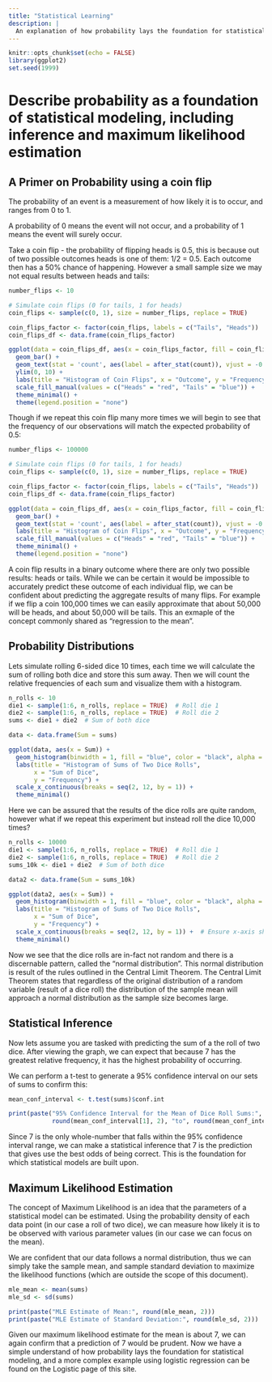 ```yaml
---
title: "Statistical Learning"
description: |
  An explanation of how probability lays the foundation for statistical learning
---
```


```r
knitr::opts_chunk$set(echo = FALSE)
library(ggplot2)
set.seed(1999)
```


# Describe probability as a foundation of statistical modeling, including inference and maximum likelihood estimation

## A Primer on Probability using a coin flip

The probability of an event is a measurement of how likely it is to occur, and ranges from 0 to 1. 

A probability of 0 means the event will not occur, and a probability of 1 means the event will surely occur.

Take a coin flip - the probability of flipping heads is 0.5, this is because out of two possible outcomes heads is one of them: 1/2 = 0.5. Each outcome then has a 50% chance of happening. However a small sample size we may not equal results between heads and tails:

```r
number_flips <- 10

# Simulate coin flips (0 for tails, 1 for heads)
coin_flips <- sample(c(0, 1), size = number_flips, replace = TRUE)

coin_flips_factor <- factor(coin_flips, labels = c("Tails", "Heads"))
coin_flips_df <- data.frame(coin_flips_factor)

ggplot(data = coin_flips_df, aes(x = coin_flips_factor, fill = coin_flips_factor)) +
  geom_bar() +
  geom_text(stat = 'count', aes(label = after_stat(count)), vjust = -0.5) +
  ylim(0, 10) +
  labs(title = "Histogram of Coin Flips", x = "Outcome", y = "Frequency") +
  scale_fill_manual(values = c("Heads" = "red", "Tails" = "blue")) +
  theme_minimal() +
  theme(legend.position = "none")
```

Though if we repeat this coin flip many more times we will begin to see that the frequency of our observations will match the expected probability of 0.5:

```r
number_flips <- 100000

# Simulate coin flips (0 for tails, 1 for heads)
coin_flips <- sample(c(0, 1), size = number_flips, replace = TRUE)

coin_flips_factor <- factor(coin_flips, labels = c("Tails", "Heads"))
coin_flips_df <- data.frame(coin_flips_factor)

ggplot(data = coin_flips_df, aes(x = coin_flips_factor, fill = coin_flips_factor)) +
  geom_bar() +
  geom_text(stat = 'count', aes(label = after_stat(count)), vjust = -0.5) +
  labs(title = "Histogram of Coin Flips", x = "Outcome", y = "Frequency") +
  scale_fill_manual(values = c("Heads" = "red", "Tails" = "blue")) +
  theme_minimal() +
  theme(legend.position = "none")
```

A coin flip results in a binary outcome where there are only two possible results: heads or tails. While we can be certain it would be impossible to accurately predict these outcome of each individual flip, we can be confident about predicting the aggregate results of many flips. For example if we flip a coin 100,000 times we can easily approximate that about 50,000 will be heads, and about 50,000 will be tails. This an exmaple of the concept commonly shared as "regression to the mean". 

## Probability Distributions 

Lets simulate rolling 6-sided dice 10 times, each time we will calculate the sum of rolling both dice and store this sum away. Then we will count the relative frequencies of each sum and visualize them with a histogram. 

```r
n_rolls <- 10
die1 <- sample(1:6, n_rolls, replace = TRUE)  # Roll die 1
die2 <- sample(1:6, n_rolls, replace = TRUE)  # Roll die 2
sums <- die1 + die2  # Sum of both dice

data <- data.frame(Sum = sums)

ggplot(data, aes(x = Sum)) +
  geom_histogram(binwidth = 1, fill = "blue", color = "black", alpha = 0.7) +
  labs(title = "Histogram of Sums of Two Dice Rolls",
       x = "Sum of Dice",
       y = "Frequency") +
  scale_x_continuous(breaks = seq(2, 12, by = 1)) +
  theme_minimal()
```

Here we can be assured that the results of the dice rolls are quite random, however what if we repeat this experiment but instead roll the dice 10,000 times?

```r
n_rolls <- 10000
die1 <- sample(1:6, n_rolls, replace = TRUE)  # Roll die 1
die2 <- sample(1:6, n_rolls, replace = TRUE)  # Roll die 2
sums_10k <- die1 + die2  # Sum of both dice

data2 <- data.frame(Sum = sums_10k)

ggplot(data2, aes(x = Sum)) +
  geom_histogram(binwidth = 1, fill = "blue", color = "black", alpha = 0.7) +
  labs(title = "Histogram of Sums of Two Dice Rolls",
       x = "Sum of Dice",
       y = "Frequency") +
  scale_x_continuous(breaks = seq(2, 12, by = 1)) +  # Ensure x-axis shows whole numbers
  theme_minimal()
```

Now we see that the dice rolls are in-fact not random and there is a discernable pattern, called the "normal distribution". This normal distribution is result of the rules outlined in the Central Limit Theorem. The Central Limit Theorem states that regardless of the original distribution of a random variable (result of a dice roll) the distribution of the sample mean will approach a normal distribution as the sample size becomes large. 


## Statistical Inference

Now lets assume you are tasked with predicting the sum of a the roll of two dice. After viewing the graph, we can expect that because 7 has the greatest relative frequency, it has the highest probability of occurring.

We can perform a t-test to generate a 95% confidence interval on our sets of sums to confirm this:

```r
mean_conf_interval <- t.test(sums)$conf.int

print(paste("95% Confidence Interval for the Mean of Dice Roll Sums:",
            round(mean_conf_interval[1], 2), "to", round(mean_conf_interval[2], 2)))
```

Since 7 is the only whole-number that falls within the 95% confidence interval range, we can make a statistical inference that 7 is the prediction that gives use the best odds of being correct. This is the foundation for which statistical models are built upon. 


## Maximum Likelihood Estimation

The concept of Maximum Likelihood is an idea that the parameters of a statistical model can be estimated. Using the probability density of each data point (in our case a roll of two dice), we can measure how likely it is to be observed with various parameter values (in our case we can focus on the mean).

We are confident that our data follows a normal distribution, thus we can simply take the sample mean, and sample standard deviation to maximize the likelihood functions (which are outside the scope of this document). 


```r
mle_mean <- mean(sums)
mle_sd <- sd(sums)

print(paste("MLE Estimate of Mean:", round(mle_mean, 2)))
print(paste("MLE Estimate of Standard Deviation:", round(mle_sd, 2)))
```

Given our maximum likelihood estimate for the mean is about 7, we can again confirm that a prediction of 7 would be prudent. Now we have a simple understand of how probability lays the foundation for statistical modeling, and a more complex example using logistic regression can be found on the Logistic page of this site. 




